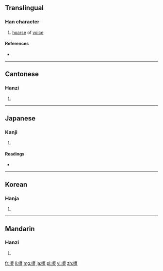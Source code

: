 ==Translingual==

===Han character===
{{Han char|rn=30|rad=口|as=10|sn=13|four=6104<sub>7</sub>|canj=口一山水 (RMUE)|ids=⿰[[口]][[夏]]}}

# [[hoarse]] of [[voice]]

====References====
* {{Han ref|kx=0201.340|dkj=04047|dj=0424.260|hdz=10666.090|uh=55C4|ud=21956|bh=DCD3|bd=56531}}

----

==Cantonese==

===Hanzi===
{{yue-hanzi|jyut=|y=a2, sa3}}

# {{defn|lang=yue|sort=口10}}

----

==Japanese==

===Kanji===
{{ja-kanji|grade=|rs=口10}}

# {{defn|lang=ja|sort=口10}}

====Readings====
* {{ja-readings|on=[[さ]] (sa)|kun=[[かれる]] (kareru)}}

----

==Korean==

===Hanja===
{{ko-hanja|hangeul=[[사]], [[애]]|rv=sa, ae|mr=sa, ae}}

# {{defn|lang=ko|sort=口10}}

----

==Mandarin==

===Hanzi===
{{cmn-hanzi|pin=[[á]] ([[a2]]), [[shà]] ([[sha4]])|wg=a<sup>2</sup>, sha<sup>4</sup>}}

# {{defn|lang=cmn|sort=口10}}

[[fr:嗄]]
[[li:嗄]]
[[mg:嗄]]
[[ja:嗄]]
[[pl:嗄]]
[[vi:嗄]]
[[zh:嗄]]